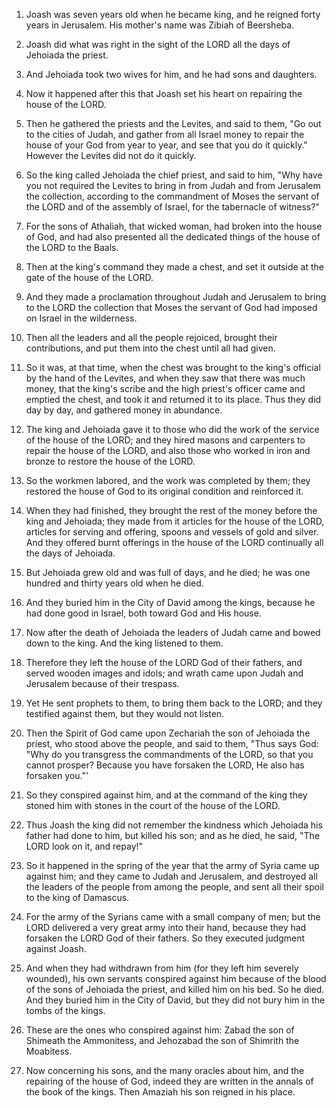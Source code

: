 
1. Joash was seven years old when he became king, and he reigned forty years in Jerusalem. His mother's name was Zibiah of Beersheba.

2. Joash did what was right in the sight of the LORD all the days of Jehoiada the priest.

3. And Jehoiada took two wives for him, and he had sons and daughters.

4. Now it happened after this that Joash set his heart on repairing the house of the LORD.

5. Then he gathered the priests and the Levites, and said to them, "Go out to the cities of Judah, and gather from all Israel money to repair the house of your God from year to year, and see that you do it quickly." However the Levites did not do it quickly.

6. So the king called Jehoiada the chief priest, and said to him, "Why have you not required the Levites to bring in from Judah and from Jerusalem the collection, according to the commandment of Moses the servant of the LORD and of the assembly of Israel, for the tabernacle of witness?"

7. For the sons of Athaliah, that wicked woman, had broken into the house of God, and had also presented all the dedicated things of the house of the LORD to the Baals.

8. Then at the king's command they made a chest, and set it outside at the gate of the house of the LORD.

9. And they made a proclamation throughout Judah and Jerusalem to bring to the LORD the collection that Moses the servant of God had imposed on Israel in the wilderness.

10. Then all the leaders and all the people rejoiced, brought their contributions, and put them into the chest until all had given.

11. So it was, at that time, when the chest was brought to the king's official by the hand of the Levites, and when they saw that there was much money, that the king's scribe and the high priest's officer came and emptied the chest, and took it and returned it to its place. Thus they did day by day, and gathered money in abundance.

12. The king and Jehoiada gave it to those who did the work of the service of the house of the LORD; and they hired masons and carpenters to repair the house of the LORD, and also those who worked in iron and bronze to restore the house of the LORD.

13. So the workmen labored, and the work was completed by them; they restored the house of God to its original condition and reinforced it.

14. When they had finished, they brought the rest of the money before the king and Jehoiada; they made from it articles for the house of the LORD, articles for serving and offering, spoons and vessels of gold and silver. And they offered burnt offerings in the house of the LORD continually all the days of Jehoiada.

15. But Jehoiada grew old and was full of days, and he died; he was one hundred and thirty years old when he died.

16. And they buried him in the City of David among the kings, because he had done good in Israel, both toward God and His house.

17. Now after the death of Jehoiada the leaders of Judah came and bowed down to the king. And the king listened to them.

18. Therefore they left the house of the LORD God of their fathers, and served wooden images and idols; and wrath came upon Judah and Jerusalem because of their trespass.

19. Yet He sent prophets to them, to bring them back to the LORD; and they testified against them, but they would not listen.

20. Then the Spirit of God came upon Zechariah the son of Jehoiada the priest, who stood above the people, and said to them, "Thus says God: "Why do you transgress the commandments of the LORD, so that you cannot prosper? Because you have forsaken the LORD, He also has forsaken you."'

21. So they conspired against him, and at the command of the king they stoned him with stones in the court of the house of the LORD.

22. Thus Joash the king did not remember the kindness which Jehoiada his father had done to him, but killed his son; and as he died, he said, "The LORD look on it, and repay!"

23. So it happened in the spring of the year that the army of Syria came up against him; and they came to Judah and Jerusalem, and destroyed all the leaders of the people from among the people, and sent all their spoil to the king of Damascus.

24. For the army of the Syrians came with a small company of men; but the LORD delivered a very great army into their hand, because they had forsaken the LORD God of their fathers. So they executed judgment against Joash.

25. And when they had withdrawn from him (for they left him severely wounded), his own servants conspired against him because of the blood of the sons of Jehoiada the priest, and killed him on his bed. So he died. And they buried him in the City of David, but they did not bury him in the tombs of the kings.

26. These are the ones who conspired against him: Zabad the son of Shimeath the Ammonitess, and Jehozabad the son of Shimrith the Moabitess.

27. Now concerning his sons, and the many oracles about him, and the repairing of the house of God, indeed they are written in the annals of the book of the kings. Then Amaziah his son reigned in his place.


